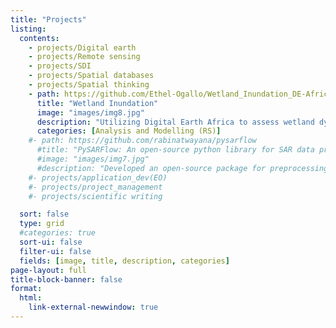 ---
title: "Projects"
listing:
  contents:
    - projects/Digital earth
    - projects/Remote sensing
    - projects/SDI
    - projects/Spatial databases
    - projects/Spatial thinking
    - path: https://github.com/Ethel-Ogallo/Wetland_Inundation_DE-Africa 
      title: "Wetland Inundation"
      image: "images/img8.jpg" 
      description: "Utilizing Digital Earth Africa to assess wetland dynamics in the Zambezi Delta, Mozambique"
      categories: [Analysis and Modelling (RS)]
    #- path: https://github.com/rabinatwayana/pysarflow 
      #title: "PySARFlow: An open-source python library for SAR data processing"
      #image: "images/img7.jpg"
      #description: "Developed an open-source package for preprocessing SAR data both SLC and GRD formats with example noteboooks."
    #- projects/application_dev(EO)
    #- projects/project_management
    #- projects/scientific writing

  sort: false
  type: grid
  #categories: true
  sort-ui: false
  filter-ui: false
  fields: [image, title, description, categories]
page-layout: full
title-block-banner: false
format:
  html:
    link-external-newwindow: true
---
